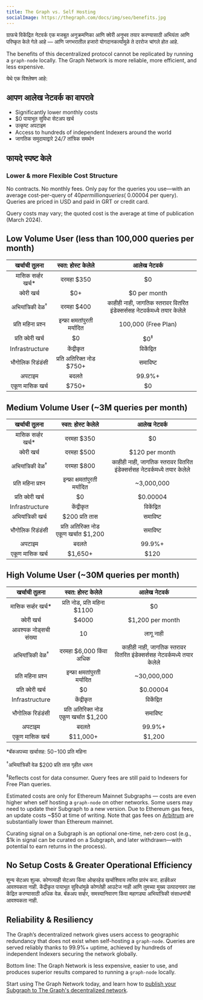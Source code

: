 ```yaml
---
title: The Graph vs. Self Hosting
socialImage: https://thegraph.com/docs/img/seo/benefits.jpg
---
```


ग्राफचे विकेंद्रित नेटवर्क एक मजबूत अनुक्रमणिका आणि क्वेरी अनुभव तयार करण्यासाठी अभियंता आणि परिष्कृत केले गेले आहे — आणि जगभरातील हजारो योगदानकर्त्यांमुळे ते दररोज चांगले होत आहे.

The benefits of this decentralized protocol cannot be replicated by running a `graph-node` locally. The Graph Network is more reliable, more efficient, and less expensive.

येथे एक विश्लेषण आहे:

## आपण आलेख नेटवर्क का वापरावे

- Significantly lower monthly costs
- $0 पायाभूत सुविधा सेटअप खर्च
- उत्कृष्ट अपटाइम
- Access to hundreds of independent Indexers around the world
- जागतिक समुदायाद्वारे 24/7 तांत्रिक समर्थन

## फायदे स्पष्ट केले

### Lower & more Flexible Cost Structure

No contracts. No monthly fees. Only pay for the queries you use—with an average cost-per-query of $40 per million queries (~$0.00004 per query). Queries are priced in USD and paid in GRT or credit card.

Query costs may vary; the quoted cost is the average at time of publication (March 2024).

## Low Volume User (less than 100,000 queries per month)

|         खर्चाची तुलना        |            स्वत: होस्ट केलेले           |                               आलेख नेटवर्क                               |
| :--------------------------: | :-------------------------------------: | :----------------------------------------------------------------------: |
|     मासिक सर्व्हर खर्च\*     |                दरमहा $350               |                                    $0                                    |
|          क्वेरी खर्च         |                   $0+                   |                               $0 per month                               |
| अभियांत्रिकी वेळ<sup>†</sup> |                दरमहा $400               | काहीही नाही, जागतिक स्तरावर वितरित इंडेक्सर्ससह नेटवर्कमध्ये तयार केलेले |
|      प्रति महिना प्रश्न      |      इन्फ्रा क्षमतांपुरती मर्यादित      |                            100,000 (Free Plan)                           |
|       प्रति क्वेरी खर्च      |                    $0                   |                              $0<sup>‡</sup>                              |
|        Infrastructure        |                केंद्रीकृत               |                                विकेंद्रित                                |
|       भौगोलिक रिडंडंसी       |         प्रति अतिरिक्त नोड $750+        |                                 समाविष्ट                                 |
|            अपटाइम            |                  बदलते                  |                                  99.9%+                                  |
|        एकूण मासिक खर्च       | <span className="highlight-row" />$750+ |                                    $0                                    |

## Medium Volume User (~3M queries per month)

|         खर्चाची तुलना        |             स्वत: होस्ट केलेले             |                               आलेख नेटवर्क                               |
| :--------------------------: | :----------------------------------------: | :----------------------------------------------------------------------: |
|     मासिक सर्व्हर खर्च\*     |                 दरमहा $350                 |                                    $0                                    |
|          क्वेरी खर्च         |                 दरमहा $500                 |                              $120 per month                              |
| अभियांत्रिकी वेळ<sup>†</sup> |                 दरमहा $800                 | काहीही नाही, जागतिक स्तरावर वितरित इंडेक्सर्ससह नेटवर्कमध्ये तयार केलेले |
|      प्रति महिना प्रश्न      |        इन्फ्रा क्षमतांपुरती मर्यादित       |                                ~3,000,000                                |
|       प्रति क्वेरी खर्च      |                     $0                     |                                 $0.00004                                 |
|        Infrastructure        |                 केंद्रीकृत                 |                                विकेंद्रित                                |
|       अभियांत्रिकी खर्च      |               $200 प्रति तास               |                                 समाविष्ट                                 |
|       भौगोलिक रिडंडंसी       |    प्रति अतिरिक्त नोड एकूण खर्चात $1,200   |                                 समाविष्ट                                 |
|            अपटाइम            |                    बदलते                   |                                  99.9%+                                  |
|        एकूण मासिक खर्च       | <span className="highlight-row" /> $1,650+ |                                   $120                                   |

## High Volume User (~30M queries per month)

|         खर्चाची तुलना        |              स्वत: होस्ट केलेले             |                               आलेख नेटवर्क                               |
| :--------------------------: | :-----------------------------------------: | :----------------------------------------------------------------------: |
|     मासिक सर्व्हर खर्च\*     |         प्रति नोड, प्रति महिना $1100        |                                    $0                                    |
|          क्वेरी खर्च         |                    $4000                    |                             $1,200 per month                             |
|     आवश्यक नोड्सची संख्या    |                      10                     |                                 लागू नाही                                |
| अभियांत्रिकी वेळ<sup>†</sup> |           दरमहा $6,000 किंवा अधिक           | काहीही नाही, जागतिक स्तरावर वितरित इंडेक्सर्ससह नेटवर्कमध्ये तयार केलेले |
|      प्रति महिना प्रश्न      |        इन्फ्रा क्षमतांपुरती मर्यादित        |                                ~30,000,000                               |
|       प्रति क्वेरी खर्च      |                      $0                     |                                 $0.00004                                 |
|        Infrastructure        |                  केंद्रीकृत                 |                                विकेंद्रित                                |
|       भौगोलिक रिडंडंसी       |    प्रति अतिरिक्त नोड एकूण खर्चात $1,200    |                                 समाविष्ट                                 |
|            अपटाइम            |                    बदलते                    |                                  99.9%+                                  |
|        एकूण मासिक खर्च       | <span className="highlight-row" /> $11,000+ |                                  $1,200                                  |

\*बॅकअपच्या खर्चासह: $50-$100 प्रति महिना

<sup>†</sup>अभियांत्रिकी वेळ $200 प्रति तास गृहीत धरून

<sup>‡</sup>Reflects cost for data consumer. Query fees are still paid to Indexers for Free Plan queries.

Estimated costs are only for Ethereum Mainnet Subgraphs — costs are even higher when self hosting a `graph-node` on other networks. Some users may need to update their Subgraph to a new version. Due to Ethereum gas fees, an update costs ~$50 at time of writing. Note that gas fees on [Arbitrum](/archived/arbitrum/arbitrum-faq/) are substantially lower than Ethereum mainnet.

Curating signal on a Subgraph is an optional one-time, net-zero cost (e.g., $1k in signal can be curated on a Subgraph, and later withdrawn—with potential to earn returns in the process).

## No Setup Costs & Greater Operational Efficiency

शून्य सेटअप शुल्क. कोणत्याही सेटअप किंवा ओव्हरहेड खर्चाशिवाय त्वरित प्रारंभ करा. हार्डवेअर आवश्यकता नाही. केंद्रीकृत पायाभूत सुविधांमुळे कोणतेही आउटेज नाही आणि तुमच्या मुख्य उत्पादनावर लक्ष केंद्रित करण्यासाठी अधिक वेळ. बॅकअप सर्व्हर, समस्यानिवारण किंवा महागड्या अभियांत्रिकी संसाधनांची आवश्यकता नाही.

## Reliability & Resiliency

The Graph’s decentralized network gives users access to geographic redundancy that does not exist when self-hosting a `graph-node`. Queries are served reliably thanks to 99.9%+ uptime, achieved by hundreds of independent Indexers securing the network globally.

Bottom line: The Graph Network is less expensive, easier to use, and produces superior results compared to running a `graph-node` locally.

Start using The Graph Network today, and learn how to [publish your Subgraph to The Graph's decentralized network](/subgraphs/quick-start/).
